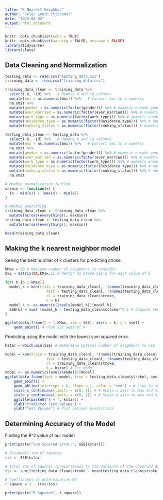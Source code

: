 ```yaml
---
title: "K Nearest Neighbor"
author: "Tyler Lynch (tjl5vmd)"
date: "2023-04-04"
output: html_document
---
```


```r
knitr::opts_chunk$set(echo = TRUE)
knitr::opts_chunk$set(warning = FALSE, message = FALSE) 
library(tidyverse)
library(class)
```

## Data Cleaning and Normalization

```r
testing_data <- read.csv("testing_data.csv")
training_data <- read.csv("training_data.csv")

training_data_clean <- training_data %>%
  select(-X, -id) %>%   # Remove X and id columns
  mutate(bmi = as.numeric(bmi)) %>%   # Convert bmi to a numeric 
  na.omit %>%
  mutate(gender = as.numeric(factor(gender))) %>% # numeric encode gender
  mutate(ever_married = as.numeric(factor(ever_married))) %>% # numeric encode ever_married
  mutate(work_type = as.numeric(factor(work_type))) %>% # numeric encode work_type
  mutate(Residence_type = as.numeric(factor(Residence_type))) %>% # numeric encode Residence_type
  mutate(smoking_status = as.numeric(factor(smoking_status))) # numeric encode smoking_status

testing_data_clean <- testing_data %>%
  select(-X, -id) %>%   # Remove X and id columns
  mutate(bmi = as.numeric(bmi)) %>%   # Convert bmi to a numeric 
  na.omit %>%
  mutate(gender = as.numeric(factor(gender))) %>% # numeric encode gender
  mutate(ever_married = as.numeric(factor(ever_married))) %>% # numeric encode ever_married
  mutate(work_type = as.numeric(factor(work_type))) %>% # numeric encode work_type
  mutate(Residence_type = as.numeric(factor(Residence_type))) %>% # numeric encode Residence_type
  mutate(smoking_status = as.numeric(factor(smoking_status))) %>% # numeric encode smoking_status
  na.omit

# MaxMin normalization funtion
maxmin <- function(x) {
  (x - min(x)) / (max(x) - min(x))
}

# MaxMin everything
training_data_clean <- training_data_clean %>%
  mutate(across(everything(), maxmin))
testing_data_clean <- testing_data_clean %>%
  mutate(across(everything(), maxmin))

head(training_data_clean)
```

## Making the k nearest neighbor model

Seeing the best number of k clusters for predicting stroke.

```r

kMax = 20 # Maximum number of neighbors to consider
SSE = matrix(NA,kMax,1) # Vector to store SSE's for each value of k

for( k in 1:kMax){
  model_k = knn(train = training_data_clean[, !(names(training_data_clean) %in% c("stroke"))],
                   test = testing_data_clean[, !(names(testing_data_clean) %in% c("stroke"))],
                   cl = training_data_clean$stroke,
                   k = k)
  model_k <- as.numeric(levels(model_k))[model_k]
  SSE[k] = sum( (model_k - testing_data_clean$stroke)^2 ) # Compute the sum of squared error and store
}

ggplot(data.frame(k = 1:kMax, sse = SSE), aes(x = k, y = sse)) +
    geom_point() # Plot SSE against k 
```

Predicting using the model with the lowest sum squared error.

```r
kstar = which.min(SSE) # Determine optimal number of neighbors to use

model = knn(train = training_data_clean[, !(names(training_data_clean) %in% c("stroke"))],
                   test = testing_data_clean[, !(names(testing_data_clean) %in% c("stroke"))],
                   cl = training_data_clean$stroke,
                   k = kstar) # Fit model
model <- as.numeric(levels(model))[model]
ggplot(data.frame(test = model, true = testing_data_clean$stroke), aes(x = test, y = true)) +
    geom_point() +
    geom_abline(intercept = 0, slope = 1, color = "red") + # Line to show a perfect prediction
    scale_x_continuous(limits = c(0, 1)) + # Scale x axis to max and min possible values
    scale_y_continuous(limits = c(0, 1)) + # Scale y axis to max and min possible values
    ggtitle(paste0("k = ", kstar)) +
    xlab("Predicted Test Values") +
    ylab("Test Values") # Plot optimal predictions
```

## Determining Accuracy of the Model

Finding the R^2 value of our model
```r
print(paste("Sum Squared Error:", SSE[kstar]))

# Residuals sum of squares
rss <- SSE[kstar]

# Total sum of squares (proportional to the variance of the observed data)
tss <- sum((testing_data_clean$stroke - mean(testing_data_clean$stroke)) ^ 2)

# Coefficient of determination R2
r_square = 1 - (rss/tss)

print(paste("R Squared", r_square))
```




